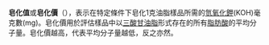 {{expand|time=2016-05-30T02:44:20+00:00}}
{{unreferenced|time=2016-05-30T02:44:20+00:00}}
{{NoteTA |G1=化學}}
'''皂化值'''或'''皂化價'''（{{lang-en|Saponification Number}}），表示在特定條件下皂化1克油脂樣品所需的[[氫氧化鉀|氫氧化鉀]](KOH)毫克數(mg)。皂化價用於評估樣品中以[[三酸甘油酯|三酸甘油脂]]形式存在的所有[[脂肪酸|脂肪酸]]的平均分子量。皂化價越高，代表平均分子量越低，反之亦然。
